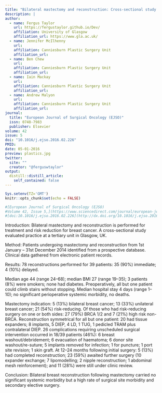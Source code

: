 ```yaml
---
title: "Bilateral mastectomy and reconstruction: Cross-sectional study of indications, methods and outcomes at a Tertiary Oncoplastic Breast Surgery Unit"
description: |
author:
  - name: Fergus Taylor 
    url: https://fergustaylor.github.io/Dev/
    affiliation: University of Glasgow
    affiliation_url: https://www.gla.ac.uk/
  - name: Jennifer McIlhenny
    url: 
    affiliation: Canniesburn Plastic Surgery Unit
    affiliation_url: 
  - name: Ben Chew
    url: 
    affiliation: Canniesburn Plastic Surgery Unit
    affiliation_url: 
  - name: Iain Mackay
    url: 
    affiliation: Canniesburn Plastic Surgery Unit
    affiliation_url: 
  - name: Andrew Malyon
    url: 
    affiliation: Canniesburn Plastic Surgery Unit
    affiliation_url: 
journal: 
  title: "European Journal of Surgical Oncology (EJSO)"
  issn: 0748-7983
  publisher: Elsevier
volume: 42
issue: 5
doi: "10.1016/j.ejso.2016.02.226"
PMID: 
date: 05-01-2016
preview: plastics.jpg
twitter:
  site: ""
  creator: "@ferguswtaylor"
output:
  distill::distill_article:
    self_contained: false
---
```


```r
Sys.setenv(TZ='GMT')
knitr::opts_chunk$set(echo = FALSE)
```

```r
#[European Journal of Surgical Oncology (EJSO)
#Volume 42, Issue 5,](https://www.sciencedirect.com/journal/european-journal-of-surgical-oncology/vol/42/issue/5) May 2016, Pages S59
#[doi:10.1016/j.ejso.2016.02.226](http://dx.doi.org/10.1016/j.ejso.2016.02.226)
```

Introduction: Bilateral mastectomy and reconstruction is performed for treatment and risk reduction for breast cancer. A cross-sectional study evaluated practice at a tertiary unit in Glasgow, UK.

Method: Patients undergoing mastectomy and reconstruction from 1st January – 31st December 2014 identified from a prospective database. Clinical data gathered from electronic patient records.

Results: 78 reconstructions performed for 39 patients: 35 (90%) immediate; 4 (10%) delayed.

Median age 44 (range 24–68); median BMI 27 (range 19–35); 3 patients (8%) were smokers; none had diabetes. Preoperatively, all but one patient could climb stairs without stopping. Median hospital stay 4 days (range 1–10); no significant perioperative systemic morbidity, no deaths.

Mastectomy indication: 5 (13%) bilateral breast cancer; 13 (33%) unilateral breast cancer; 21 (54%) risk-reducing. Of those who had risk-reducing surgery on one or both sides: 27 (79%) BRCA 1/2 and 7 (21%) high risk non-BRCA. Reconstruction symmetrical for all but one patient: 20 had tissue expanders; 8 implants, 5 DIEP, 4 LD, 1 TUG, 1 pedicled TRAM plus contralateral DIEP. 26 complications requiring unscheduled surgical intervention occurred in 18/39 patients (46%): 6 breast washout/debridement; 6 evacuation of haematoma; 6 donor site washout/re-suture; 5 implants removed for infection; 1 for puncture; 1 port site revision; 1 skin graft. At 12–24 months following initial surgery: 5 (13%) had completed reconstruction; 23 (59%) awaited further surgery (10 expander exchange; 7 lipomodelling; 2 nipple reconstruction; 1 abdominal mesh reinforcement); and 11 (28%) were still under clinic review.

Conclusion: Bilateral breast reconstruction following mastectomy carried no significant systemic morbidity but a high rate of surgical site morbidity and secondary elective surgery.